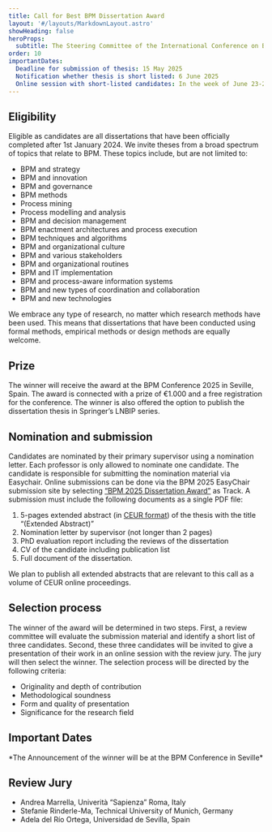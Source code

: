 ```yaml
---
title: Call for Best BPM Dissertation Award
layout: '#/layouts/MarkdownLayout.astro'
showHeading: false
heroProps:
  subtitle: The Steering Committee of the International Conference on Business Process Management is happy to announce the Best BPM Dissertation Award 2025.
order: 10
importantDates:
  Deadline for submission of thesis: 15 May 2025
  Notification whether thesis is short listed: 6 June 2025
  Online session with short-listed candidates: In the week of June 23-27 (tentative)
---
```


## Eligibility
Eligible as candidates are all dissertations that have been officially completed after 1st January 2024.
We invite theses from a broad spectrum of topics that relate to BPM. These topics include, but are not limited to:

* BPM and strategy
* BPM and innovation
* BPM and governance
* BPM methods
* Process mining
* Process modelling and analysis
* BPM and decision management
* BPM enactment architectures and process execution
* BPM techniques and algorithms
* BPM and organizational culture
* BPM and various stakeholders
* BPM and organizational routines
* BPM and IT implementation
* BPM and process-aware information systems
* BPM and new types of coordination and collaboration
* BPM and new technologies

We embrace any type of research, no matter which research methods have been used. This means that dissertations that have been conducted using formal methods, empirical methods or design methods are equally welcome.

## Prize

The winner will receive the award at the BPM Conference 2025 in Seville, Spain.
The award is connected with a prize of €1.000 and a free registration for the conference.
The winner is also offered the option to publish the dissertation thesis in Springer’s LNBIP series.

## Nomination and submission

Candidates are nominated by their primary supervisor using a nomination letter.
Each professor is only allowed to nominate one candidate. The candidate is responsible for submitting the nomination material
via Easychair. Online submissions can be done via the BPM 2025 EasyChair submission site by selecting
[“BPM 2025 Dissertation Award”](https://easychair.org/conferences/?conf=bpm2025) as Track. A submission must include the following documents as a single PDF file:

1. 5-pages extended abstract (in [CEUR format](https://ceurws.wordpress.com/2020/03/31/ceurws-publishes-ceurart-paper-style/))
of the thesis with the title “(Extended Abstract)”
2. Nomination letter by supervisor (not longer than 2 pages)
3. PhD evaluation report including the reviews of the dissertation
4. CV of the candidate including publication list
5. Full document of the dissertation.

We plan to publish all extended abstracts that are relevant to this call as a volume of CEUR
online proceedings.

## Selection process

The winner of the award will be determined in two steps. First, a review committee will evaluate the submission material and
identify a short list of three candidates. Second, these three candidates will be invited to give a presentation of their work
in an online session with the review jury. The jury will then select the winner.
The selection process will be directed by the following criteria:

* Originality and depth of contribution
* Methodological soundness
* Form and quality of presentation
* Significance for the research field

## Important Dates

<ImportantDates importantDates={frontmatter.importantDates}/>
*The Announcement of the winner will be at the BPM Conference in Seville*

## Review Jury

- Andrea Marrella, Univerità “Sapienza” Roma, Italy 
- Stefanie Rinderle-Ma, Technical University of Munich, Germany
- Adela del Río Ortega, Universidad de Sevilla, Spain
